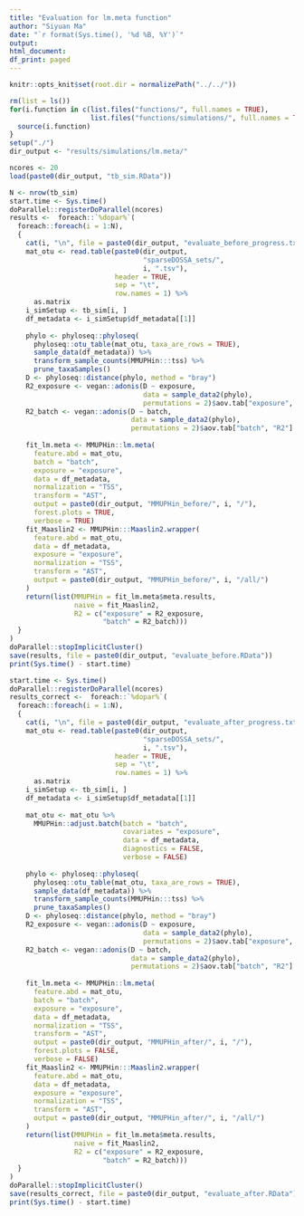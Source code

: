 ```yaml
---
title: "Evaluation for lm.meta function"
author: "Siyuan Ma"
date: "`r format(Sys.time(), '%d %B, %Y')`"
output:
html_document:
df_print: paged
---
```

```r
knitr::opts_knit$set(root.dir = normalizePath("../../"))
```
```r
rm(list = ls())
for(i.function in c(list.files("functions/", full.names = TRUE),
                    list.files("functions/simulations/", full.names = TRUE))) {
  source(i.function)
}
setup("./")
dir_output <- "results/simulations/lm.meta/"
```

```r
ncores <- 20
load(paste0(dir_output, "tb_sim.RData"))
```

```r
N <- nrow(tb_sim)
start.time <- Sys.time()
doParallel::registerDoParallel(ncores)
results <-  foreach::`%dopar%`(
  foreach::foreach(i = 1:N),
  {
    cat(i, "\n", file = paste0(dir_output, "evaluate_before_progress.txt"), append = TRUE)
    mat_otu <- read.table(paste0(dir_output,
                                 "sparseDOSSA_sets/",
                                 i, ".tsv"),
                          header = TRUE,
                          sep = "\t",
                          row.names = 1) %>% 
      as.matrix
    i_simSetup <- tb_sim[i, ]
    df_metadata <- i_simSetup$df_metadata[[1]]
    
    phylo <- phyloseq::phyloseq(
      phyloseq::otu_table(mat_otu, taxa_are_rows = TRUE),
      sample_data(df_metadata)) %>%
      transform_sample_counts(MMUPHin:::tss) %>%
      prune_taxaSamples()
    D <- phyloseq::distance(phylo, method = "bray")
    R2_exposure <- vegan::adonis(D ~ exposure,
                                 data = sample_data2(phylo),
                                 permutations = 2)$aov.tab["exposure", "R2"]
    R2_batch <- vegan::adonis(D ~ batch,
                              data = sample_data2(phylo),
                              permutations = 2)$aov.tab["batch", "R2"]
    
    fit_lm.meta <- MMUPHin::lm.meta(
      feature.abd = mat_otu,
      batch = "batch",
      exposure = "exposure",
      data = df_metadata,
      normalization = "TSS",
      transform = "AST",
      output = paste0(dir_output, "MMUPHin_before/", i, "/"),
      forest.plots = TRUE,
      verbose = TRUE)
    fit_Maaslin2 <- MMUPHin:::Maaslin2.wrapper(
      feature.abd = mat_otu,
      data = df_metadata,
      exposure = "exposure",
      normalization = "TSS",
      transform = "AST",
      output = paste0(dir_output, "MMUPHin_before/", i, "/all/")
    )
    return(list(MMUPHin = fit_lm.meta$meta.results,
                naive = fit_Maaslin2,
                R2 = c("exposure" = R2_exposure,
                       "batch" = R2_batch)))
  }
) 
doParallel::stopImplicitCluster()
save(results, file = paste0(dir_output, "evaluate_before.RData"))
print(Sys.time() - start.time)
```

```r
start.time <- Sys.time()
doParallel::registerDoParallel(ncores)
results_correct <-  foreach::`%dopar%`(
  foreach::foreach(i = 1:N),
  {
    cat(i, "\n", file = paste0(dir_output, "evaluate_after_progress.txt"), append = TRUE)
    mat_otu <- read.table(paste0(dir_output,
                                 "sparseDOSSA_sets/",
                                 i, ".tsv"),
                          header = TRUE,
                          sep = "\t",
                          row.names = 1) %>% 
      as.matrix
    i_simSetup <- tb_sim[i, ]
    df_metadata <- i_simSetup$df_metadata[[1]]
    
    mat_otu <- mat_otu %>% 
      MMUPHin::adjust.batch(batch = "batch",
                            covariates = "exposure",
                            data = df_metadata,
                            diagnostics = FALSE, 
                            verbose = FALSE)
    
    phylo <- phyloseq::phyloseq(
      phyloseq::otu_table(mat_otu, taxa_are_rows = TRUE),
      sample_data(df_metadata)) %>%
      transform_sample_counts(MMUPHin:::tss) %>%
      prune_taxaSamples()
    D <- phyloseq::distance(phylo, method = "bray")
    R2_exposure <- vegan::adonis(D ~ exposure,
                                 data = sample_data2(phylo),
                                 permutations = 2)$aov.tab["exposure", "R2"]
    R2_batch <- vegan::adonis(D ~ batch,
                              data = sample_data2(phylo),
                              permutations = 2)$aov.tab["batch", "R2"]
    
    fit_lm.meta <- MMUPHin::lm.meta(
      feature.abd = mat_otu,
      batch = "batch",
      exposure = "exposure",
      data = df_metadata,
      normalization = "TSS",
      transform = "AST",
      output = paste0(dir_output, "MMUPHin_after/", i, "/"),
      forest.plots = FALSE,
      verbose = FALSE)
    fit_Maaslin2 <- MMUPHin:::Maaslin2.wrapper(
      feature.abd = mat_otu,
      data = df_metadata,
      exposure = "exposure",
      normalization = "TSS",
      transform = "AST",
      output = paste0(dir_output, "MMUPHin_after/", i, "/all/")
    )
    return(list(MMUPHin = fit_lm.meta$meta.results,
                naive = fit_Maaslin2,
                R2 = c("exposure" = R2_exposure,
                       "batch" = R2_batch)))
  }
) 
doParallel::stopImplicitCluster()
save(results_correct, file = paste0(dir_output, "evaluate_after.RData"))
print(Sys.time() - start.time)
```
